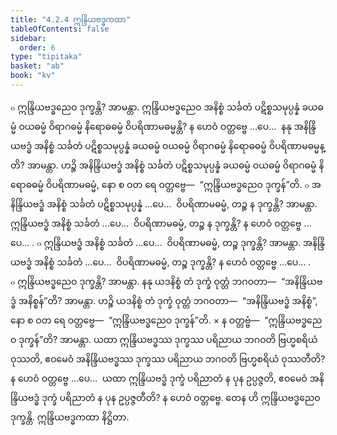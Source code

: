 ```yaml
---
title: "4.2.4 ဣန္ဒြိယဗဒ္ဓကထာ"
tableOfContents: false
sidebar:
  order: 6
type: "tipitaka"
basket: "ab"
book: "kv"
---
```



<DynamicBreadcrumb />

<Division number="786" book="kv">

<Paragraph number="2454" book="kv">
๐ ဣန္ဒြိယဗဒ္ဓညေဝ ဒုက္ခန္တိ? အာမန္တာ. ဣန္ဒြိယဗဒ္ဓညေဝ အနိစ္စံ သင်္ခတံ ပဋိစ္စသမုပ္ပန္နံ ခယဓမ္မံ ဝယဓမ္မံ ဝိရာဂဓမ္မံ နိရောဓဓမ္မံ ဝိပရိဏာမဓမ္မန္တိ? န ဟေဝံ ဝတ္တဗ္ဗေ …ပေ…  နနု အနိန္ဒြိယဗဒ္ဓံ အနိစ္စံ သင်္ခတံ ပဋိစ္စသမုပ္ပန္နံ ခယဓမ္မံ ဝယဓမ္မံ ဝိရာဂဓမ္မံ နိရောဓဓမ္မံ ဝိပရိဏာမဓမ္မန္တိ? အာမန္တာ. ဟဉ္စိ အနိန္ဒြိယဗဒ္ဓံ အနိစ္စံ သင်္ခတံ ပဋိစ္စသမုပ္ပန္နံ ခယဓမ္မံ ဝယဓမ္မံ ဝိရာဂဓမ္မံ နိရောဓဓမ္မံ ဝိပရိဏာမဓမ္မံ, နော စ ဝတ ရေ ဝတ္တဗ္ဗေ—  “ဣန္ဒြိယဗဒ္ဓညေဝ ဒုက္ခန်”တိ.
</Paragraph>

<Paragraph number="2455" book="kv">
๐ အနိန္ဒြိယဗဒ္ဓံ အနိစ္စံ သင်္ခတံ ပဋိစ္စသမုပ္ပန္နံ …ပေ…  ဝိပရိဏာမဓမ္မံ, တဉ္စ န ဒုက္ခန္တိ? အာမန္တာ. ဣန္ဒြိယဗဒ္ဓံ အနိစ္စံ သင်္ခတံ …ပေ…  ဝိပရိဏာမဓမ္မံ, တဉ္စ န ဒုက္ခန္တိ? န ဟေဝံ ဝတ္တဗ္ဗေ …ပေ… .
</Paragraph>

<Paragraph number="2456" book="kv">
๐ ဣန္ဒြိယဗဒ္ဓံ အနိစ္စံ သင်္ခတံ …ပေ…  ဝိပရိဏာမဓမ္မံ, တဉ္စ ဒုက္ခန္တိ? အာမန္တာ. အနိန္ဒြိယဗဒ္ဓံ အနိစ္စံ သင်္ခတံ …ပေ…  ဝိပရိဏာမဓမ္မံ, တဉ္စ ဒုက္ခန္တိ? န ဟေဝံ ဝတ္တဗ္ဗေ …ပေ… .
</Paragraph>

</Division>
<Division number="787" book="kv">

<Paragraph number="2457" book="kv">
๐ ဣန္ဒြိယဗဒ္ဓညေဝ ဒုက္ခန္တိ? အာမန္တာ. နနု ယဒနိစ္စံ တံ ဒုက္ခံ ဝုတ္တံ ဘဂဝတာ—  “အနိန္ဒြိယဗဒ္ဓံ အနိစ္စန်”တိ? အာမန္တာ. ဟဉ္စိ ယဒနိစ္စံ တံ ဒုက္ခံ ဝုတ္တံ ဘဂဝတာ—  “အနိန္ဒြိယဗဒ္ဓံ အနိစ္စံ”, နော စ ဝတ ရေ ဝတ္တဗ္ဗေ—  “ဣန္ဒြိယဗဒ္ဓညေဝ ဒုက္ခန်”တိ.
</Paragraph>

</Division>
<Division number="788" book="kv">

<Paragraph number="2458" book="kv">
× န ဝတ္တဗ္ဗံ—  “ဣန္ဒြိယဗဒ္ဓညေဝ ဒုက္ခန်”တိ? အာမန္တာ. ယထာ ဣန္ဒြိယဗဒ္ဓဿ ဒုက္ခဿ ပရိညာယ ဘဂဝတိ ဗြဟ္မစရိယံ ဝုဿတိ, ဧဝမေဝံ အနိန္ဒြိယဗဒ္ဓဿ ဒုက္ခဿ ပရိညာယ ဘဂဝတိ ဗြဟ္မစရိယံ ဝုဿတီတိ? န ဟေဝံ ဝတ္တဗ္ဗေ …ပေ…  ယထာ ဣန္ဒြိယဗဒ္ဓံ ဒုက္ခံ ပရိညာတံ န ပုန ဥပ္ပဇ္ဇတိ, ဧဝမေဝံ အနိန္ဒြိယဗဒ္ဓံ ဒုက္ခံ ပရိညာတံ န ပုန ဥပ္ပဇ္ဇတီတိ? န ဟေဝံ ဝတ္တဗ္ဗေ. တေန ဟိ ဣန္ဒြိယဗဒ္ဓညေဝ ဒုက္ခန္တိ.

</Paragraph>
</Division>

<Paragraph number="2459" type="center" book="kv">
ဣန္ဒြိယဗဒ္ဓကထာ နိဋ္ဌိတာ.
</Paragraph>